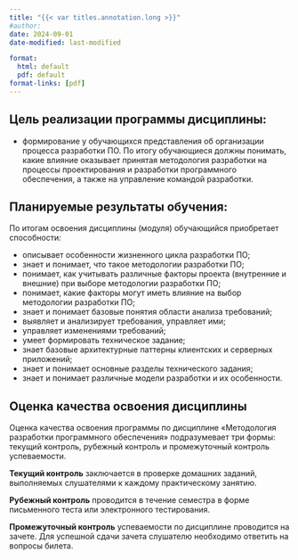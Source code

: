 ```yaml
---
title: "{{< var titles.annotation.long >}}"
#author:
date: 2024-09-01
date-modified: last-modified

format:
  html: default
  pdf: default
format-links: [pdf]
---
```



## Цель реализации программы дисциплины:
- формирование у обучающихся представления об организации процесса разработки ПО. По итогу обучающиеся должны понимать, какие влияние оказывает принятая методология разработки на процессы проектирования и разработки программного обеспечения, а также на управление командой разработки.


## Планируемые результаты обучения:
По итогам освоения дисциплины (модуля) обучающийся приобретает способности:

- описывает особенности жизненного цикла разработки ПО;
- знает и понимает, что такое методологии разработки ПО;
- понимает, как учитывать различные факторы проекта (внутренние и внешние) при выборе методологии разработки ПО;
- понимает, какие факторы могут иметь влияние на выбор методологии разработки ПО;
- знает и понимает базовые понятия области анализа требований;
- выявляет и анализирует требования, управляет ими;
- управляет изменениями требований;
- умеет формировать техническое задание;
- знает базовые архитектурные паттерны клиентских и серверных приложений;
- знает и понимает основные разделы технического задания;
- знает и понимает различные модели разработки и их особенности.


## Оценка качества освоения дисциплины
Оценка качества освоения программы по дисциплине &laquo;Методология разработки программного обеспечения&raquo; подразумевает три формы: текущий контроль, рубежный контроль и промежуточный контроль успеваемости.

**Текущий контроль** заключается в проверке домашних заданий, выполняемых слушателями к каждому практическому занятию.

**Рубежный контроль** проводится в течение семестра в форме письменного теста или электронного тестирования.

**Промежуточный контроль** успеваемости по дисциплине проводится на зачете.
Для успешной сдачи зачета слушателю необходимо ответить на вопросы билета.
